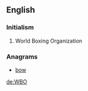 ==English==

===Initialism===
{{head|en|initialism}}
# World Boxing Organization

===Anagrams===
* [[bow#English|bow]] 

[[de:WBO]]